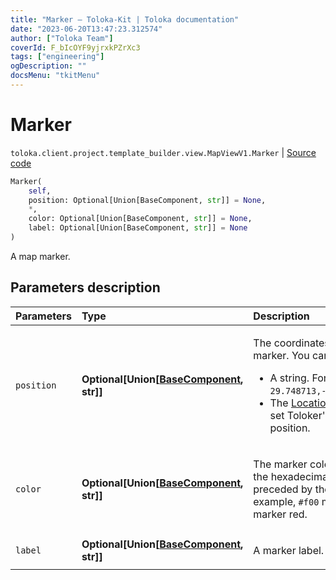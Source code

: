```yaml
---
title: "Marker — Toloka-Kit | Toloka documentation"
date: "2023-06-20T13:47:23.312574"
author: ["Toloka Team"]
coverId: F_bIcOYF9yjrxkPZrXc3
tags: ["engineering"]
ogDescription: ""
docsMenu: "tkitMenu"
---
```


# Marker

`toloka.client.project.template_builder.view.MapViewV1.Marker` | [Source code](https://github.com/Toloka/toloka-kit/blob/v1.2.0/src/client/project/template_builder/view.py#L459)

```python
Marker(
    self,
    position: Optional[Union[BaseComponent, str]] = None,
    *,
    color: Optional[Union[BaseComponent, str]] = None,
    label: Optional[Union[BaseComponent, str]] = None
)
```

A map marker.

## Parameters description

| Parameters | Type | Description |
| :----------| :----| :-----------|
`position`|**Optional\[Union\[[BaseComponent](/docs/toloka-kit/reference/toloka.client.project.template_builder.base.BaseComponent), str\]\]**|<p>The coordinates of the marker. You can use:</p> <ul> <li>A string. For example, `29.748713,-95.404287`.</li> <li>The [LocationData](/docs/toloka-kit/reference/toloka.client.project.template_builder.data.LocationData) to set Toloker's current position.</li> </ul>
`color`|**Optional\[Union\[[BaseComponent](/docs/toloka-kit/reference/toloka.client.project.template_builder.base.BaseComponent), str\]\]**|<p>The marker color. Use the hexadecimal values preceded by the `#`. For example, `#f00` makes the marker red.</p>
`label`|**Optional\[Union\[[BaseComponent](/docs/toloka-kit/reference/toloka.client.project.template_builder.base.BaseComponent), str\]\]**|<p>A marker label.</p>